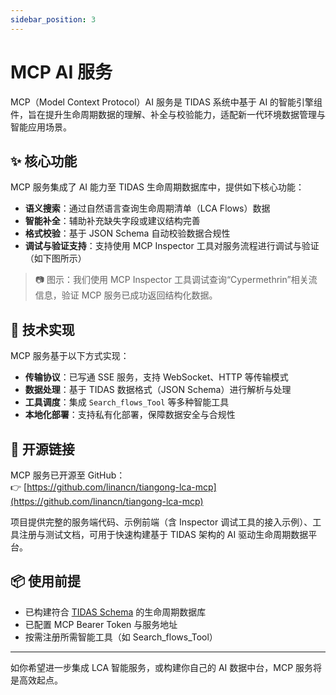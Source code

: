 ```yaml
---
sidebar_position: 3
---
```


# MCP AI 服务

MCP（Model Context Protocol）AI 服务是 TIDAS 系统中基于 AI 的智能引擎组件，旨在提升生命周期数据的理解、补全与校验能力，适配新一代环境数据管理与智能应用场景。

## ✨ 核心功能

MCP 服务集成了 AI 能力至 TIDAS 生命周期数据库中，提供如下核心功能：

- **语义搜索**：通过自然语言查询生命周期清单（LCA Flows）数据
- **智能补全**：辅助补充缺失字段或建议结构完善
- **格式校验**：基于 JSON Schema 自动校验数据合规性
- **调试与验证支持**：支持使用 MCP Inspector 工具对服务流程进行调试与验证（如下图所示）

> 📷 图示：我们使用 MCP Inspector 工具调试查询“Cypermethrin”相关流信息，验证 MCP 服务已成功返回结构化数据。


<TidasImage filename="MCP-inspector.png" />


## 🧱 技术实现

MCP 服务基于以下方式实现：

- **传输协议**：已写通 SSE 服务，支持 WebSocket、HTTP 等传输模式
- **数据处理**：基于 TIDAS 数据格式（JSON Schema）进行解析与处理
- **工具调度**：集成 `Search_flows_Tool` 等多种智能工具
- **本地化部署**：支持私有化部署，保障数据安全与合规性

## 🔗 开源链接

MCP 服务已开源至 GitHub：  
👉 [https://github.com/linancn/tiangong-lca-mcp](https://github.com/linancn/tiangong-lca-mcp)

项目提供完整的服务端代码、示例前端（含 Inspector 调试工具的接入示例）、工具注册与测试文档，可用于快速构建基于 TIDAS 架构的 AI 驱动生命周期数据平台。

## 📦 使用前提

- 已构建符合 [TIDAS Schema](/docs/category/tidas-schema) 的生命周期数据库
- 已配置 MCP Bearer Token 与服务地址
- 按需注册所需智能工具（如 Search_flows_Tool）

---

如你希望进一步集成 LCA 智能服务，或构建你自己的 AI 数据中台，MCP 服务将是高效起点。
